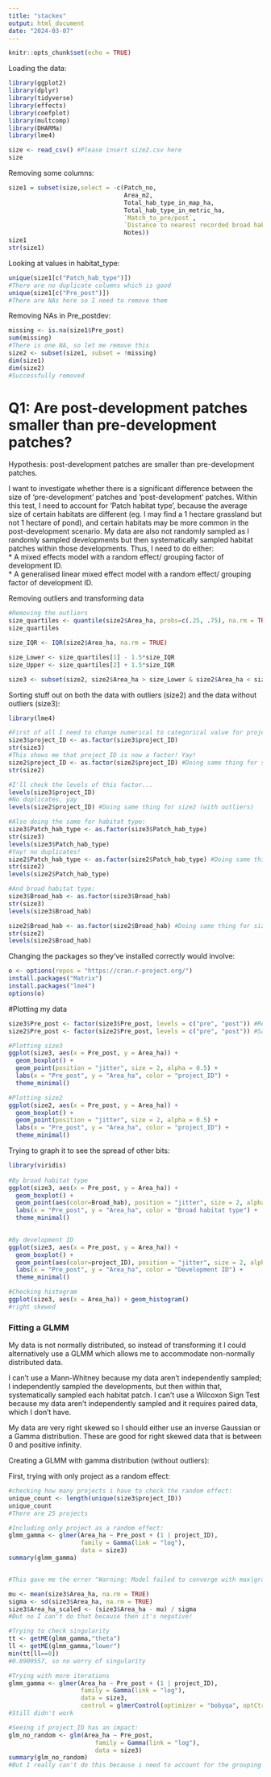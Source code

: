 ```yaml
---
title: "stackex"
output: html_document
date: "2024-03-07"
---
```


```r
knitr::opts_chunk$set(echo = TRUE)
```


Loading the data:
```r
library(ggplot2)
library(dplyr)
library(tidyverse)
library(effects)
library(coefplot)
library(multcomp)
library(DHARMa)
library(lme4)

size <- read_csv() #Please insert size2.csv here
size
```


Removing some columns:
```r
size1 = subset(size,select = -c(Patch_no, 
                                Area_m2, 
                                Total_hab_type_in_map_ha, 
                                Total_hab_type_in_metric_ha, 
                                `Match_to_pre/post`, 
                                `Distance to nearest recorded broad hab type (post-only)`,
                                Notes))
size1
str(size1)
```

Looking at values in habitat_type:
```r
unique(size1[c("Patch_hab_type")])
#There are no duplicate columns which is good
unique(size1[c("Pre_post")])
#There are NAs here so I need to remove them
```


Removing NAs in Pre_postdev:
```r
missing <- is.na(size1$Pre_post)
sum(missing)
#There is one NA, so let me remove this
size2 <- subset(size1, subset = !missing)
dim(size1)
dim(size2)
#Successfully removed
```


# Q1: Are post-development patches smaller than pre-development patches?
Hypothesis: post-development patches are smaller than pre-development patches.  

I want to investigate whether there is a significant difference between the size of ‘pre-development’ patches and ‘post-development’ patches. Within this test, I need to account for ‘Patch habitat type’, because the average size of certain habitats are different (eg. I may find a 1 hectare grassland but not 1 hectare of pond), and certain habitats may be more common in the post-development scenario. My data are also not randomly sampled as I randomly sampled developments but then systematically sampled habitat patches within those developments. Thus, I need to do either:  
* A mixed effects model with a random effect/ grouping factor of development ID.  
* A generalised linear mixed effect model with a random effect/ grouping factor of development ID.  

Removing outliers and transforming data
```r
#Removing the outliers
size_quartiles <- quantile(size2$Area_ha, probs=c(.25, .75), na.rm = TRUE)
size_quartiles

size_IQR <- IQR(size2$Area_ha, na.rm = TRUE)

size_Lower <- size_quartiles[1] - 1.5*size_IQR
size_Upper <- size_quartiles[2] + 1.5*size_IQR

size3 <- subset(size2, size2$Area_ha > size_Lower & size2$Area_ha < size_Upper)

```

Sorting stuff out on both the data with outliers (size2) and the data without outliers (size3):
```r
library(lme4)

#First of all I need to change numerical to categorical value for project_ID as this is my categorical random factor. 
size3$project_ID <- as.factor(size3$project_ID)
str(size3)
#This shows me that project_ID is now a factor! Yay!
size2$project_ID <- as.factor(size2$project_ID) #Doing same thing for size2 (with outliers)
str(size2)

#I'll check the levels of this factor...
levels(size3$project_ID)
#No duplicates, yay
levels(size2$project_ID) #Doing same thing for size2 (with outliers)

#Also doing the same for habitat type:
size3$Patch_hab_type <- as.factor(size3$Patch_hab_type)
str(size3)
levels(size3$Patch_hab_type)
#Yay! no duplicates!
size2$Patch_hab_type <- as.factor(size2$Patch_hab_type) #Doing same thing for size2 (with outliers)
str(size2)
levels(size2$Patch_hab_type)

#And broad habitat type:
size3$Broad_hab <- as.factor(size3$Broad_hab)
str(size3)
levels(size3$Broad_hab)

size2$Broad_hab <- as.factor(size2$Broad_hab) #Doing same thing for size2 (with outliers)
str(size2)
levels(size2$Broad_hab)
```

Changing the packages so they've installed correctly would involve:
```r
o <- options(repos = "https://cran.r-project.org/")
install.packages("Matrix")
install.packages("lme4")
options(o)
```


#Plotting my data
```r
size3$Pre_post <- factor(size3$Pre_post, levels = c("pre", "post")) #Reorder the levels
size2$Pre_post <- factor(size2$Pre_post, levels = c("pre", "post")) #Same for size2

#Plotting size3
ggplot(size3, aes(x = Pre_post, y = Area_ha)) +
  geom_boxplot() +
  geom_point(position = "jitter", size = 2, alpha = 0.5) +
  labs(x = "Pre_post", y = "Area_ha", color = "project_ID") +
  theme_minimal()

#Plotting size2
ggplot(size2, aes(x = Pre_post, y = Area_ha)) +
  geom_boxplot() +
  geom_point(position = "jitter", size = 2, alpha = 0.5) +
  labs(x = "Pre_post", y = "Area_ha", color = "project_ID") +
  theme_minimal()
```

Trying to graph it to see the spread of other bits:
```r
library(viridis)
 
#By broad habitat type
ggplot(size3, aes(x = Pre_post, y = Area_ha)) +
  geom_boxplot() +
  geom_point(aes(color=Broad_hab), position = "jitter", size = 2, alpha = 0.5) +
  labs(x = "Pre_post", y = "Area_ha", color = "Broad habitat type") +
  theme_minimal()
  

#By development ID
ggplot(size3, aes(x = Pre_post, y = Area_ha)) +
  geom_boxplot() +
  geom_point(aes(color=project_ID), position = "jitter", size = 2, alpha = 0.5) +
  labs(x = "Pre_post", y = "Area_ha", color = "Development ID") +
  theme_minimal()

#Checking histogram
ggplot(size3, aes(x = Area_ha)) + geom_histogram() 
#right skewed
```



### Fitting a GLMM
My data is not normally distributed, so instead of transforming it I could alternatively use a GLMM which allows me to accommodate non-normally distributed data.

I can’t use a Mann-Whitney because my data aren’t independently sampled; I independently sampled the developments, but then within that, systematically sampled each habitat patch. 
I can’t use a Wilcoxon Sign Test because my data aren’t independently sampled and it requires paired data, which I don’t have.


My data are very right skewed so I should either use an inverse Gaussian or a Gamma distribution. These are good for right skewed data that is between 0 and positive infinity. 

Creating a GLMM with gamma distribution (without outliers):

First, trying with only project as a random effect:
```r
#checking how many projects i have to check the random effect:
unique_count <- length(unique(size3$project_ID))
unique_count
#There are 25 projects

#Including only project as a random effect:
glmm_gamma <- glmer(Area_ha ~ Pre_post + (1 | project_ID), 
                    family = Gamma(link = "log"), 
                    data = size3)
summary(glmm_gamma)


#This gave me the error "Warning: Model failed to converge with max|grad| = 0.0167468 (tol = 0.002, component 1)" so I'm going to try and rescale and centre my stuff:

mu <- mean(size3$Area_ha, na.rm = TRUE)
sigma <- sd(size3$Area_ha, na.rm = TRUE)
size3$Area_ha_scaled <- (size3$Area_ha - mu) / sigma
#But no I can't do that because then it's negative!

#Trying to check singularity
tt <- getME(glmm_gamma,"theta")
ll <- getME(glmm_gamma,"lower")
min(tt[ll==0])
#0.8909557, so no worry of singularity

#Trying with more iterations
glmm_gamma <- glmer(Area_ha ~ Pre_post + (1 | project_ID), 
                    family = Gamma(link = "log"), 
                    data = size3,
                    control = glmerControl(optimizer = "bobyqa", optCtrl = list(maxfun = 1000000)))
#Still didn't work

#Seeing if project_ID has an impact:
glm_no_random <- glm(Area_ha ~ Pre_post, 
                        family = Gamma(link = "log"), 
                        data = size3)
summary(glm_no_random)
#But I really can't do this because i need to account for the grouping factor

```


